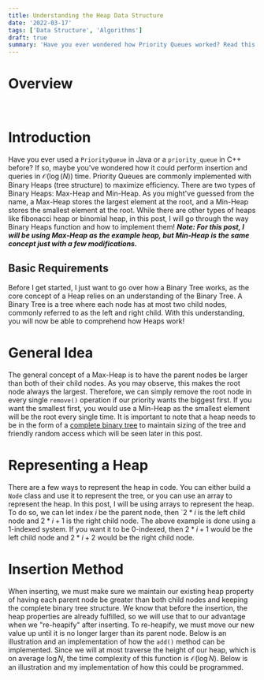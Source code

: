 ```yaml
---
title: Understanding the Heap Data Structure
date: '2022-03-17'
tags: ['Data Structure', 'Algorithms']
draft: true
summary: 'Have you ever wondered how Priority Queues worked? Read this article to find out more about heaps!'
---
```



# Overview

<TOCInline toc={props.toc} exclude="Overview" toHeading={2} asDisclosure />
<br />

# Introduction

Have you ever used a `PriorityQueue` in Java or a `priority_queue` in C++ before? If so, maybe you've wondered how it could perform insertion and
queries in $\mathcal{O} (\log(N))$ time. Priority Queues are commonly implemented with Binary Heaps (tree structure) to maximize efficiency. There are
two types of Binary Heaps: Max-Heap and Min-Heap. As you might've guessed from the name, a Max-Heap stores the largest element at the root, and a
Min-Heap stores the smallest element at the root. While there are other types of heaps like fibonacci heap or binomial heap, in this post, I will
go through the way Binary Heaps function and how to implement them! ***Note: For this post, I will be using Max-Heap as the example heap, but
Min-Heap is the same concept just with a few modifications.***

## Basic Requirements

Before I get started, I just want to go over how a Binary Tree works, as the core concept of a Heap relies on an understanding of the Binary Tree.
A Binary Tree is a tree where each node has at most two child nodes, commonly referred to as the left and right child. With this understanding,
you will now be able to comprehend how Heaps work!

# General Idea

The general concept of a Max-Heap is to have the parent nodes be larger than both of their child nodes. As you may observe, this makes the root node
always the largest. Therefore, we can simply remove the root node in every single `remove()` operation if our priority wants the biggest first. If
you want the smallest first, you would use a Min-Heap as the smallest element will be the root every single time. It is important to note that a
heap needs to be in the form of a [complete binary tree](https://en.wikipedia.org/wiki/Binary_tree#Types_of_binary_trees) to maintain sizing of the
tree and friendly random access which will be seen later in this post.

# Representing a Heap

There are a few ways to represent the heap in code. You can either build a `Node` class and use it to represent the tree, or you can use an array
to represent the heap. In this post, I will be using arrays to represent the heap. To do so, we can let index $i$ be the parent node, then `$2 * i$ is
the left child node and $2 * i + 1$ is the right child node. The above example is done using a 1-indexed system. If you want it to be 0-indexed, then
$2 * i + 1$ would be the left child node and $2 * i + 2$ would be the right child node.

# Insertion Method

When inserting, we must make sure we maintain our existing heap property of having each parent node be greater than both child nodes and keeping
the complete binary tree structure. We know that before the insertion, the heap properties are already fulfilled, so we will use that to our
advantage when we "re-heapify" after inserting. To re-heapify, we must move our new value up until it is no longer larger than its parent node.
Below is an illustration and an implementation of how the `add()` method can be implemented. Since we will at most traverse the height of our heap,
which is on average $\log N$, the time complexity of this function is $\mathcal{O} (\log N)$. Below is an illustration and my implementation of how
this could be programmed.

```java

```


